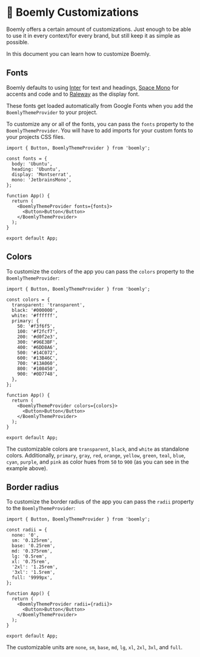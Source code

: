 
<Meta title="Customizations" />

# 🎨 Boemly Customizations

Boemly offers a certain amount of customizations. Just enough to be able to use it in every
context/for every brand, but still keep it as simple as possible.

In this document you can learn how to customize Boemly.

## Fonts

Boemly defaults to using [Inter](https://github.com/rsms/inter) for
text and headings, [Space Mono](https://github.com/googlefonts/spacemono) for accents
and code and to [Raleway](https://fonts.google.com/specimen/Raleway) as the display
font.

These fonts get loaded automatically from Google Fonts when you add the `BoemlyThemeProvider`
to your project.

To customize any or all of the fonts, you can pass the `fonts` property to the
`BoemlyThemeProvider`. You will have to add imports for your custom fonts to your
projects CSS files.

```tsx
import { Button, BoemlyThemeProvider } from 'boemly';

const fonts = {
  body: 'Ubuntu',
  heading: 'Ubuntu',
  display: 'Montserrat',
  mono: 'JetbrainsMono',
};

function App() {
  return (
    <BoemlyThemeProvider fonts={fonts}>
      <Button>Button</Button>
    </BoemlyThemeProvider>
  );
}

export default App;
```

## Colors

To customize the colors of the app you can pass the `colors` property to the `BoemlyThemeProvider`:

```tsx
import { Button, BoemlyThemeProvider } from 'boemly';

const colors = {
  transparent: 'transparent',
  black: '#000000',
  white: '#ffffff',
  primary: {
    50: '#f3f6f5',
    100: '#f2fcf7',
    200: '#d0f2e3',
    300: '#96E3BF',
    400: '#6DD8A6',
    500: '#14C072',
    600: '#13B46C',
    700: '#13A060',
    800: '#108450',
    900: '#0D7748',
  },
};

function App() {
  return (
    <BoemlyThemeProvider colors={colors}>
      <Button>Button</Button>
    </BoemlyThemeProvider>
  );
}

export default App;
```

The customizable colors are `transparent`, `black`, and `white` as standalone colors. Additionally,
`primary`, `gray`, `red`, `orange`, `yellow`, `green`, `teal`, `blue`, `cyan`, `purple`, and `pink`
as color hues from `50` to `900` (as you can see in the example above).

## Border radius

To customize the border radius of the app you can pass the `radii` property to the
`BoemlyThemeProvider`:

```tsx
import { Button, BoemlyThemeProvider } from 'boemly';

const radii = {
  none: '0',
  sm: '0.125rem',
  base: '0.25rem',
  md: '0.375rem',
  lg: '0.5rem',
  xl: '0.75rem',
  '2xl': '1.25rem',
  '3xl': '1.5rem',
  full: '9999px',
};

function App() {
  return (
    <BoemlyThemeProvider radii={radii}>
      <Button>Button</Button>
    </BoemlyThemeProvider>
  );
}

export default App;
```

The customizable units are `none`, `sm`, `base`, `md`, `lg`, `xl`, `2xl`, `3xl`, and `full`.
